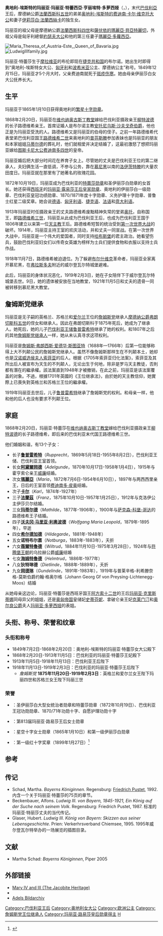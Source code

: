 {{Infobox royalty|consort=yes
| name         = 奥地利-埃斯特的玛丽亚·特蕾莎
| image        = Maria Theresia of Austria-Este 4586277641 d60fdc803f o.jpg
| image_size   = 250px
| caption     = 玛丽亚·特蕾莎王后 {{c.|1910–15}}
| succession   = 巴伐利亚王后
| reign        = 1913年11月5日 — 1918年11月13日
| succession1  = [[詹姆斯黨王位繼承者列表|詹姆斯黨王位繼承者]]
| reign1       = 1875年11月20日 — 1919年2月3日
| predecessor1 = [[法蘭西斯科五世|「法蘭西斯一世」]]
| successor1   = [[鲁普雷希特_(巴伐利亚王储)|「羅伯特一世和四世」]]
| spouse       = [[路德维希三世_(巴伐利亚)|路德维希三世]]
| issue        = [[鲁普雷希特_(巴伐利亚王储)|魯普雷希特王儲]]<br>[[巴伐利亞的阿黛爾岡德_(1870-1958)|阿黛爾岡德公主]]<br>[[巴伐利亞的瑪麗亞_(1872-1954)|瑪麗亞公主]]<br>[[卡爾王子_(巴伐利亞)|卡爾王子]]<br>[[法蘭茲王子_(巴伐利亞)|法蘭茲王子]]<br>[[巴伐利亞的瑪蒂爾德_(1877-1906)|瑪蒂爾德公主]]<br>[[巴伐利亞的希爾德加德_(1881-1948)|希爾德加德公主]]<br>[[巴伐利亞的薇爾特魯德|薇爾特魯德公主]]<br>[[巴伐利亞的海姆特魯德|海姆特魯德公主]]<br>[[巴伐利亞的岡德琳|岡德琳公主]]
| house        = [[哈布斯堡-洛林王朝|哈布斯堡-洛林王朝]]
| father       = [[費迪南多·卡洛·维托里奧|費迪南多·卡洛·维托里奧]]
| mother       = [[奥地利的伊丽莎白·法蘭西絲卡|奥地利的伊丽莎白·法蘭西絲卡]]
| full name    = 瑪麗亞·特蕾莎·亨麗埃特·多蘿西亞<br>Maria Theresa Henriette Dorothea
| birth_date   = {{Birth date|1849|7|2|df=y}}
| birth_place  = {{flag|Austrian Empire}}[[布尔诺|布隆]]<br>{{small|（今[[捷克共和国|捷克共和国]][[布尔诺|布尔诺]]）}}
| death_date   = {{Death date and age|1919|2|3|1849|7|2|df=y}}
| death_place  = {{flag|Weimar Republic}}[[巴伐利亚|巴伐利亚]]{{le|希姆高|Chiemgau}}威尔登瓦尔特城堡
| religion     = [[天主教|天主教]]
}}

'''奥地利-埃斯特的玛丽亚·玛丽亚·特蕾西亞·亨丽埃特·多萝西娅'''（{{Lang-en|Maria Theresa of Austria-Este}}，{{bd|1849年|7月2日|1919年|2月3日|catIdx=Mária Theresa}}），末代[[巴伐利亚王國|巴伐利亞]]王后，摩德納公爵[[法蘭西斯科五世|法蘭西斯科五世]]的弟弟[[費迪南多·卡洛·维托里奧|奥地利-埃斯特的费迪南·卡尔·维克托大公]]和妻子[[奥地利的伊莉莎白·法蘭西絲卡|伊莉莎白·法蘭西絲卡]]的独生女。

玛丽亚的祖父母是摩德納公爵[[法蘭西斯科四世|法蘭西斯科四世]]和[[瑪麗亞·貝亞特麗切_(薩伏伊)|薩伏依的瑪麗亞·貝亞特麗切]]，外祖父母是匈牙利總督[[奧地利的約瑟夫|約瑟夫大公]]和他的第三任妻子[[符騰堡的瑪麗亞·多蘿西亞|瑪麗亞·多蘿西亞]]。

[[File:Maria_Theresa_of_Austria-Este,_Queen_of_Bavaria.jpg|thumb]]
[[File:LudwigIIIfamily.jpg|thumb]]

玛丽亚·特蕾莎生于[[摩拉维亚|摩拉维亚]]的布伦即现在[[捷克共和国|捷克共和国]]的布尔诺。她出生时即得到“奥地利-埃斯特女大公、[[匈牙利|匈牙利]]和[[波希米亚|波希米亚]]公主、摩德纳公主”称号。1849年12月15日，玛丽亚才5个月大时，父亲费迪南就死于[[斑疹伤寒|斑疹伤寒]]。她由母亲伊丽莎白女大公抚养长大。

== 生平 ==
玛丽亚于1865年1月10日获得奥地利的[[繁星十字勋章|繁星十字勋章]]。

1868年2月20日，玛丽亚在[[维也纳奥古斯丁教堂|维也纳奥古斯丁教堂]]嫁给巴伐利亚摄政亲王[[柳特波德_(巴伐利亚)|柳特波德]]的长子路德维希亲王。首席证婚人是布尔诺主教[[安托尼乌斯·沙夫戈奇伯爵|安托尼乌斯·沙夫戈奇伯爵]]，他也正是为玛丽亚受洗的人。路德维希又是玛丽亚的伯母的侄子。之前一年路德维希代表堂弟巴伐利亚国王[[路德维希二世_(巴伐利亚)|路德维希二世]]来奥地利的[[普芬斯滕|普芬斯滕]]参加表妹也是玛丽亚的朋友和本家姐姐[[奥地利的马蒂尔德女大公|马蒂尔德]]的葬礼时，他们就相爱并决定结婚了，这最初激怒了想把玛丽亚嫁给[[图斯卡尼大公费迪南多四世|图斯卡尼大公费迪南多四世]]的皇帝。

玛丽亚婚后把大部分时间花在养育子女上。尽管她的丈夫是巴伐利亚王位的第二继承人，夫妇俩生活一直低调，不参与公务，靠在[[慕尼黑|慕尼黑]]以南的[[洛伊茨特滕|洛伊茨特滕]]的大量农田度日。玛丽亚就在那里有了她著名的玫瑰花园。

1872年10月19日，玛丽亚成为巴伐利亚的[[特蕾莎勋章|特蕾莎勋章]]和圣伊丽莎白勋章的女首长。她还获得[[西班牙|西班牙]]的[[玛丽亚·露易莎王后皇家勋章|玛丽亚·露易莎王后皇家勋章]]、奥地利的伊丽莎白一级勋章、巴伐利亚皇冠功绩勋章、1870/1871年度十字勋章、义务护理十字勋章、普鲁士红星二级奖章。她会说[[德语|德语]]、[[匈牙利语|匈牙利语]]、[[捷克语|捷克语]]、[[法语|法语]]和[[意大利语|意大利语]]。

1913年玛丽亚时任摄政亲王的丈夫路德维希废黜精神失常的堂弟[[奥托_(巴伐利亚国王)|奥托]]，自称国王，即[[路德维希三世_(巴伐利亚)|路德维希三世]]，玛丽亚从此成为巴伐利亚王后，也成为巴伐利亚王国于1806年建立以来第一位[[天主教|天主教]]王后。路德维希短暂的统治受到[[第一次世界大战|第一次世界大战]]的破坏。1914年，玛丽亚主持王室的欢庆活动，并和丈夫一同宣战。在第一次世界大战中，玛丽亚是一个伟大的爱国者，同时支持[[哈布斯堡|哈布斯堡]]的君主政治。她看望伤兵，鼓励巴伐利亚妇女们以传奇女英雄为榜样为士兵们提供食物和衣服以支持士兵作战。

1918年11月7日，路德维希被迫退位。为了躲避[[布尔什维克|布尔什维克]]革命者，玛丽亚全家离开慕尼黑，在[[弗拉斯多夫|弗拉斯多夫]]附近的威尔登瓦尔特城堡避难。

此后，玛丽亚的身体状况恶化，1919年2月3日，她在子女陪伴下于威尔登瓦尔特城堡去世。9日，她的遗体被安放在当地教堂，1921年11月5日和丈夫的遗骨一同被转移到慕尼黑大教堂。

== 詹姆斯党继承 ==
玛丽亚是无子嗣的英格兰、苏格兰和[[爱尔兰|爱尔兰]]王位的[[詹姆斯党|詹姆斯党]]继承人[[摩德纳公爵弗朗切斯科五世|摩德纳公爵弗朗切斯科五世]]的侄女和继承人。因此在弗朗切斯科于1875年死后，她成为了继承人。她死后，她的儿子[[鲁普雷希特_(巴伐利亚王储)|巴伐利亚王储鲁普雷希特]]继承了她的权利。和1807年之后的其他[[詹姆斯党王位继承者列表|詹姆斯党继承人]]一样，她从未认真寻求这项权利。

玛丽亚是[[詹姆斯·弗朗西斯·爱德华·斯图亚特|詹姆斯·弗朗西斯·爱德华·斯图亚特]]（1688年—1766年）后第一位能够称得上大不列颠公民的詹姆斯党继承人。虽然不像詹姆斯那样生在不列颠本土，她却也是[[索菲_(汉诺威选侯夫人)|汉诺威选侯夫人索菲亚]]的后人。根据《1705年索菲亚归化法案》，索菲亚及其所出后人被宣布为天生的不列颠人，无论出生于何地，除非是罗马天主教徒，否則都有潛在的繼承權。該法案直到1948年才被撤销，在此之前，玛丽亚是该法案覆盖的对象。不過，根據1701年英國的《王位继承法》，由於她的天主教信仰，她實際上已喪失對英格兰和苏格兰王位的繼承權。

1919年玛丽亚去世后，儿子[[鲁普雷希特_(巴伐利亚王储)|鲁普雷希特]]继承了詹姆斯党的权利。和母亲一样，他和他的后人也没有要求不列颠王位。

== 家庭 ==
1868年2月20日，玛丽亚·特蕾莎在[[维也纳奥古斯丁教堂|维也纳奥古斯丁教堂]]嫁给巴伐利亚摄政亲王[[柳特波德_(巴伐利亚)|柳特波德]]的长子路德维希，即后来的巴伐利亚末代国王路德维希三世。

他们婚姻和谐，有13个子女：

* 长子[[鲁普雷希特_(巴伐利亚王储)|'''鲁普雷希特''']]（''Rupprecht''，1869年5月18日-1955年8月2日），巴伐利亚王储、巴伐利亚王室首领。
* 长女[[巴伐利亞的阿黛爾岡德_(1870-1958)|'''阿黛爾岡德''']]（''Adelgunde''，1870年10月17日-1958年1月4日），1915年与霍亨索仑亲王[[威廉_(霍亨索倫)|威廉]]结婚。
* 次女[[巴伐利亞的瑪麗亞_(1872-1954)|'''瑪麗亞''']]（''Maria''，1872年7月6日-1954年6月10日），1897年与两西西里亲王，日后的王室首领[[费迪南多·皮奥_(两西西里)|费迪南多·皮奥]]结婚。
* 次子[[卡爾王子_(巴伐利亞)|'''卡尔''']]（''Karl''，1874年-1927年）
* 三子'''[[法蘭茲王子_(巴伐利亞)|法蘭茲]]'''（''Franz''，1875年10月10日-1957年1月25日），1912年与克洛伊公主伊莎贝尔结婚。
* 三女[[巴伐利亞的瑪蒂爾德_(1877-1906)|'''玛蒂尔德''']]（''Mathilde''，1877年-1906年），1900年与[[萨克森-科堡-哥达|萨克森-科堡-哥达]]的路德维希王子结婚。
* 四子[[巴伐利亞的沃夫岡|'''沃夫冈·马里亚·利奥波德''']]（''Wolfgang Maria Leopold''，1879年-1895年），早逝
* 四女[[巴伐利亞的希爾德加德_(1881-1948)|'''希尔德加德''']]（''Hildegarde''，1881年-1948年）
* 五女'''诺特布尔嘉'''（''Notburga''，1883年-1883年），夭折
* 六女[[巴伐利亞的薇爾特魯德|'''薇爾特魯德''']]（''Wiltrud''，1884年11月10日-1975年3月28日），1924年与[[符腾堡王朝|符腾堡王朝]]的乌拉赫公爵[[明道加斯二世|威廉]]结婚
* 七女'''[[巴伐利亞的海姆特魯德|海姆特魯德]]'''（''Helmtrud''，1886年-1977年）
* 八女'''狄特琳德'''（''Dietlinde''，1888年-1889年），夭折
* 九女[[巴伐利亞的岡德琳|'''岡德琳''']]（''Gundelinde''，1891年-1983年），1919年与普莱辛格-利希滕奈格-莫斯伯爵约翰·格奥尔格（Johann Georg Gf von Preysing-Lichtenegg-Moos）结婚

从她母亲这边论，玛丽亚·特蕾莎是西班牙国王[[阿方索十二世|阿方索十二世]]的王后[[瑪麗亞·克里斯蒂娜_(奧地利)|玛丽亚·克里斯蒂娜]]同母异父的姐姐，还是[[奥匈帝国|奥匈帝国]]皇储妃[[史蒂芬妮_(比利時公主)|史蒂芬妮]]、拿破仑亲王妃[[比利时的克莱门汀公主|克莱门汀]]和[[奥尔良公爵|奥尔良公爵]]夫人[[奥地利的玛丽亚·多萝西娅女大公|玛丽亚·多萝西娅]]的表姐。

== 头衔、称号、荣誉和纹章 ==
=== 头衔和称号 ===
*1849年7月2日-1868年2月20日：奥地利-埃斯特的玛丽亚·特蕾莎女大公殿下
*1868年2月20日-1913年11月5日：巴伐利亚的玛丽亚·特蕾莎王妃殿下
*1913年11月5日-1918年11月13日：巴伐利亚王后陛下
*1918年11月13日-1919年2月3日：巴伐利亚的玛丽亚·特蕾莎王后陛下
** ''詹姆斯党'' '''1875年11月20日-1919年2月3日'''：英格兰和爱尔兰女王陛下玛丽四世和苏格兰女王陛下玛丽三世

=== 荣誉 ===
*{{Flag|Kingdom of Bavaria}}：圣伊丽莎白大型女统治者勋章和特蕾莎勋章（1872年10月19日）、巴伐利亚王冠功勋勋章、1870/71年功勋十字、自愿护理功勋十字
*{{Flag|Spain}}：第813届玛丽亚·路易莎王后女士勋章
*{{Flag|Austrian Empire}}：星空十字女士勋章（1865年1月10日）和第一级伊丽莎白勋章
*{{Flag|Prussia}}：第一级红十字奖章（1899年1月27日）<ref name="prus2">{{citation|title=Königlich Preussische Ordensliste|url=https://babel.hathitrust.org/cgi/pt?id=mdp.39015025921423&view=1up&seq=5&skin=2021|chapter=Rote Kreuz-Medaille|page=[https://babel.hathitrust.org/cgi/pt?id=mdp.39015025921423&view=1up&seq=518&skin=2021 268]|lang=German|location=Berlin|year=1895|via=hathitrust.org|accessdate=2021-09-04|archive-date=2021-08-18|archive-url=https://web.archive.org/web/20210818080627/https://babel.hathitrust.org/cgi/pt?id=mdp.39015025921423&view=1up&seq=5&skin=2021}}</ref>

== 参考 ==
{{reflist}}

== 传记 ==
* Schad, Martha. ''Bayerns Königinnen''. Regensburg: [[Friedrich_Pustet|Friedrich Pustet]], 1992.  内含一个关于玛丽亚·特蕾莎的75页的章节。
* Beckenbauer, Alfons. ''Ludwig III. von Bayern, 1845-1921, Ein König auf der Suche nach seinem Volk''. Regensburg: Friedrich Pustet, 1987.  标准的玛丽亚·特丽莎丈夫的当代传记。
* Glaser, Hubert. ''Ludwig III. König von Bayern: Skizzen aus seiner Lebensgeschichte''. Prien: Verkerhrsverband Chiemsee, 1995. 1995年威尔登瓦尔特举办的一场展览的插图目录。

== 文献 ==
* Martha Schad: ''Bayerns Königinnen'', Piper 2005

== 外部链接 ==
{{Commons category|Maria Theresa of Austria-Este (1849–1919)}}
* [http://www.jacobite.ca/kings/mary4.htm Mary IV and III (The Jacobite Heritage)] {{Wayback|url=http://www.jacobite.ca/kings/mary4.htm |date=20201224051051 }}
* {{BBKL|m/marie_therese_h_d|band=24|autor=Manfred Berger|spalten=1054–1059}}
* [https://web.archive.org/web/20070929082633/http://www.adels-archiv.de/historisch_adels_bildarchiv/bildarchiv.php4?MenuSuchbegriff=Kategorie_Adelsportraits&link=46 Adels Bildarchiv]

{{S-start}}
{{s-hou|[[奥地利-埃斯特|奥地利-埃斯特王朝]]|1849年|7月2日|1919年|2月3日|[[哈布斯堡王朝|哈布斯堡-洛林王朝]]}}
{{S-roy|de}}
{{S-break}}
{{S-vac|last=[[普鲁士的玛丽|普鲁士的玛丽]]}}
{{S-ttl|title=[[巴伐利亚王后列表|巴伐利亚王后]]|years=1913年11月5日 – 1918年11月13日}}
{{s-non|reason=[[德国革命|君主制废除]]}}
{{S-pre|}}
{{s-break}}
{{s-non|reason=[[巴伐利亚|共和国宣告成立]]}}
{{S-tul|title=[[巴伐利亚王后列表|巴伐利亚王后]]|years=1918年11月13日 – 1919年2月3日}}
{{s-vac|next=[[卢森堡的安托尼亚公主|卢森堡的安托尼亚]]}}
{{S-break}}
{{Succession box | before=[[摩德纳公爵弗朗切斯科五世|弗朗西斯一世]] | title=[[詹姆斯党王位继承者列表|詹姆斯党王位继承人]] | years=1875–1919 | after=[[鲁普雷希特_(巴伐利亚王储)|罗伯特一世和四世]]}}
{{S-end}}
{{Authority control}}
{{DEFAULTSORT: Maria Theresa}}
[[Category:巴伐利亚王后|Category:巴伐利亚王后]]
[[Category:奥地利女大公|Category:奥地利女大公]]
[[Category:欧洲公主|Category:欧洲公主]]
[[Category:詹姆斯党王位继承人|Category:詹姆斯党王位继承人]]
[[Category:玛丽亚·路易莎皇后勋章得主|Category:玛丽亚·路易莎皇后勋章得主]]
[[Category:布爾諾人|H]]